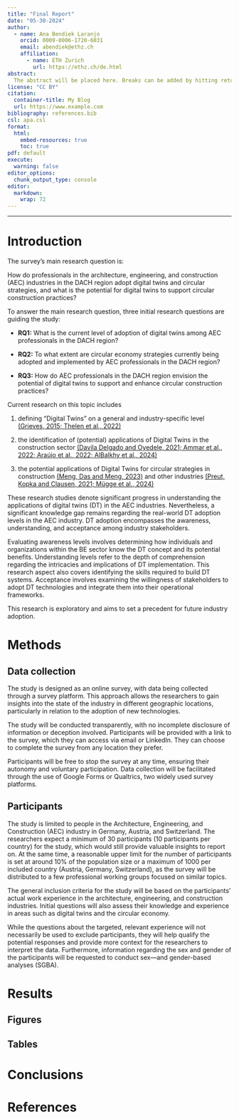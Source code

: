 ```yaml
---
title: "Final Report"
date: "05-30-2024"
author:
  - name: Ana Bendiek Laranjo
    orcid: 0009-0006-1720-6031
    email: abendiek@ethz.ch
    affiliation: 
      - name: ETH Zurich
        url: https://ethz.ch/de.html
abstract: 
  The abstract will be placed here. Breaks can be added by hitting return on the keyboard.
license: "CC BY"
citation: 
  container-title: My Blog
  url: https://www.example.com
bibliography: references.bib
csl: apa.csl
format:
  html:
    embed-resources: true
    toc: true
pdf: default
execute:
  warning: false
editor_options: 
  chunk_output_type: console
editor: 
  markdown: 
    wrap: 72
---
```


------------------------------------------------------------------------

# Introduction

The survey's main research question is:

How do professionals in the architecture, engineering, and construction
(AEC) industries in the DACH region adopt digital twins and circular
strategies, and what is the potential for digital twins to support
circular construction practices?

To answer the main research question, three initial research questions
are guiding the study:

-   **RQ1:** What is the current level of adoption of digital twins
    among AEC professionals in the DACH region?

-   **RQ2:** To what extent are circular economy strategies currently
    being adopted and implemented by AEC professionals in the DACH
    region?

-   **RQ3:** How do AEC professionals in the DACH region envision the
    potential of digital twins to support and enhance circular
    construction practices?

Current research on this topic includes 

1.  defining “Digital Twins” on a general and industry-specific level
    [(Grieves, 2015; Thelen et al.,
    2022)](https://www.zotero.org/google-docs/?TZ848a)

2.  the identification of (potential) applications of Digital Twins in
    the construction sector [(Davila Delgado and Oyedele, 2021; Ammar et
    al., 2022; Araújo et al., 2022; AlBalkhy et al.,
    2024)](https://www.zotero.org/google-docs/?XEJlyF)

3.  the potential applications of Digital Twins for circular strategies
    in construction [(Meng, Das and Meng,
    2023)](https://www.zotero.org/google-docs/?H2cgcw) and other
    industries [(Preut, Kopka and Clausen, 2021; Mügge et al.,
    2024)](https://www.zotero.org/google-docs/?8TzmjP)

These research studies denote significant progress in understanding the
applications of digital twins (DT) in the AEC industries. Nevertheless,
a significant knowledge gap remains regarding the real-world DT adoption
levels in the AEC industry. DT adoption encompasses the awareness,
understanding, and acceptance among industry stakeholders.

Evaluating awareness levels involves determining how individuals and
organizations within the BE sector know the DT concept and its potential
benefits. Understanding levels refer to the depth of comprehension
regarding the intricacies and implications of DT implementation. This
research aspect also covers identifying the skills required to build DT
systems. Acceptance involves examining the willingness of stakeholders
to adopt DT technologies and integrate them into their operational
frameworks.

This research is exploratory and aims to set a precedent for future
industry adoption.

# Methods

## Data collection

The study is designed as an online survey, with data being collected
through a survey platform. This approach allows the researchers to gain
insights into the state of the industry in different geographic
locations, particularly in relation to the adoption of new technologies.

The study will be conducted transparently, with no incomplete disclosure
of information or deception involved. Participants will be provided with
a link to the survey, which they can access via email or LinkedIn. They
can choose to complete the survey from any location they prefer.

Participants will be free to stop the survey at any time, ensuring their
autonomy and voluntary participation. Data collection will be
facilitated through the use of Google Forms or Qualtrics, two widely
used survey platforms.

## Participants

The study is limited to people in the Architecture, Engineering, and
Construction (AEC) industry in Germany, Austria, and Switzerland. The
researchers expect a minimum of 30 participants (10 participants per
country) for the study, which would still provide valuable insights to
report on. At the same time, a reasonable upper limit for the number of
participants is set at around 10% of the population size or a maximum of
1000 per included country (Austria, Germany, Switzerland), as the survey
will be distributed to a few professional working groups focused on
similar topics.

The general inclusion criteria for the study will be based on the
participants' actual work experience in the architecture, engineering,
and construction industries. Initial questions will also assess their
knowledge and experience in areas such as digital twins and the circular
economy.

While the questions about the targeted, relevant experience will not
necessarily be used to exclude participants, they will help qualify the
potential responses and provide more context for the researchers to
interpret the data. Furthermore, information regarding the sex and
gender of the participants will be requested to conduct sex—and
gender-based analyses (SGBA).

# Results
## Figures
## Tables

# Conclusions

# References
